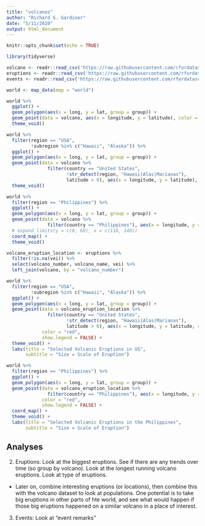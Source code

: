```yaml
---
title: "volcanos"
author: "Richard G. Gardiner"
date: "5/11/2020"
output: html_document
---
```


```r
knitr::opts_chunk$set(echo = TRUE)
```


```r
library(tidyverse)

volcano <- readr::read_csv('https://raw.githubusercontent.com/rfordatascience/tidytuesday/master/data/2020/2020-05-12/volcano.csv')
eruptions <- readr::read_csv('https://raw.githubusercontent.com/rfordatascience/tidytuesday/master/data/2020/2020-05-12/eruptions.csv')
events <- readr::read_csv('https://raw.githubusercontent.com/rfordatascience/tidytuesday/master/data/2020/2020-05-12/events.csv')

```

```r
world <- map_data(map = "world")

world %>%
  ggplot() +
  geom_polygon(aes(x = long, y = lat, group = group)) +
  geom_point(data = volcano, aes(x = longitude, y = latitude), color = "red") +
  theme_void()

world %>%
  filter(region == "USA",
         !subregion %in% c("Hawaii", "Alaska")) %>%
  ggplot() +
  geom_polygon(aes(x = long, y = lat, group = group)) +
  geom_point(data = volcano %>%
               filter(country == "United States",
                      !str_detect(region, "Hawaii|Alas|Marianas"),
                      latitude > 0), aes(x = longitude, y = latitude), color = "red") +
  theme_void()

world %>%
  filter(region == "Philippines") %>%
  ggplot() +
  geom_polygon(aes(x = long, y = lat, group = group)) +
  geom_point(data = volcano %>%
               filter(country == "Philippines"), aes(x = longitude, y = latitude), color = "red") +
  # expand_limits(y = c(0, 60), x = c(110, 140)) 
  coord_map() +
  theme_void()
```


```r
volcano_eruption_location <- eruptions %>%
  filter(!is.na(vei)) %>%
  select(volcano_number, volcano_name, vei) %>%
  left_join(volcano, by = "volcano_number")

world %>%
  filter(region == "USA",
         !subregion %in% c("Hawaii", "Alaska")) %>%
  ggplot() +
  geom_polygon(aes(x = long, y = lat, group = group)) +
  geom_point(data = volcano_eruption_location %>%
               filter(country == "United States",
                      !str_detect(region, "Hawaii|Alas|Marianas"),
                      latitude > 0), aes(x = longitude, y = latitude, size = vei), 
             color = "red",
             show.legend = FALSE) +
  theme_void() +
  labs(title = "Selected Volcanic Eruptions in US",
       subtitle = "Size = Scale of Eruption")

world %>%
  filter(region == "Philippines") %>%
  ggplot() +
  geom_polygon(aes(x = long, y = lat, group = group)) +
  geom_point(data = volcano_eruption_location %>%
               filter(country == "Philippines"), aes(x = longitude, y = latitude, size = vei),
             color = "red",
             show.legend = FALSE) +
  coord_map() +
  theme_void() +
  labs(title = "Selected Volcanic Eruptions in the Philippines",
       subtitle = "Size = Scale of Eruption")
```


## Analyses

2. Eruptions: Look at the biggest eruptions. See if there are any trends over time (so group by volcano). Look at the longest running volcano eruptions. Look at type of eruptions.
  - Later on, combine interesting eruptions (or locations), then combine this with the volcano dataset to look at populations. One potential is to take big eruptions in other parts of hte world, and see what would happen if those big eruptions happened on a similar volcano in a place of interest.
3. Events: Look at "event remarks"